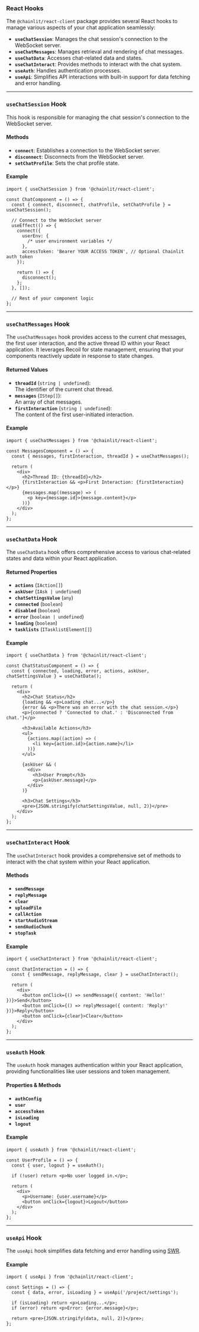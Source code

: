 ### React Hooks

The `@chainlit/react-client` package provides several React hooks to manage various aspects of your chat application seamlessly:

- **`useChatSession`**: Manages the chat session's connection to the WebSocket server.
- **`useChatMessages`**: Manages retrieval and rendering of chat messages.
- **`useChatData`**: Accesses chat-related data and states.
- **`useChatInteract`**: Provides methods to interact with the chat system.
- **`useAuth`**: Handles authentication processes.
- **`useApi`**: Simplifies API interactions with built-in support for data fetching and error handling.

---

### `useChatSession` Hook

This hook is responsible for managing the chat session's connection to the WebSocket server.

#### Methods

- **`connect`**: Establishes a connection to the WebSocket server.
- **`disconnect`**: Disconnects from the WebSocket server.
- **`setChatProfile`**: Sets the chat profile state.

#### Example

```tsx
import { useChatSession } from '@chainlit/react-client';

const ChatComponent = () => {
  const { connect, disconnect, chatProfile, setChatProfile } = useChatSession();

  // Connect to the WebSocket server
  useEffect(() => {
    connect({
      userEnv: {
        /* user environment variables */
      },
      accessToken: 'Bearer YOUR ACCESS TOKEN', // Optional Chainlit auth token
    });

    return () => {
      disconnect();
    };
  }, []);

  // Rest of your component logic
};
```

---

### `useChatMessages` Hook

The `useChatMessages` hook provides access to the current chat messages, the first user interaction, and the active thread ID within your React application. It leverages Recoil for state management, ensuring that your components reactively update in response to state changes.

#### Returned Values

- **`threadId`** (`string | undefined`):  
  The identifier of the current chat thread.
- **`messages`** (`IStep[]`):  
  An array of chat messages.
- **`firstInteraction`** (`string | undefined`):  
  The content of the first user-initiated interaction.

#### Example

```tsx
import { useChatMessages } from '@chainlit/react-client';

const MessagesComponent = () => {
  const { messages, firstInteraction, threadId } = useChatMessages();

  return (
    <div>
      <h2>Thread ID: {threadId}</h2>
      {firstInteraction && <p>First Interaction: {firstInteraction}</p>}
      {messages.map((message) => (
        <p key={message.id}>{message.content}</p>
      ))}
    </div>
  );
};
```

---

### `useChatData` Hook

The `useChatData` hook offers comprehensive access to various chat-related states and data within your React application.

#### Returned Properties

- **`actions`** (`IAction[]`)
- **`askUser`** (`IAsk | undefined`)
- **`chatSettingsValue`** (`any`)
- **`connected`** (`boolean`)
- **`disabled`** (`boolean`)
- **`error`** (`boolean | undefined`)
- **`loading`** (`boolean`)
- **`tasklists`** (`ITasklistElement[]`)

#### Example

```tsx
import { useChatData } from '@chainlit/react-client';

const ChatStatusComponent = () => {
  const { connected, loading, error, actions, askUser, chatSettingsValue } = useChatData();

  return (
    <div>
      <h2>Chat Status</h2>
      {loading && <p>Loading chat...</p>}
      {error && <p>There was an error with the chat session.</p>}
      <p>{connected ? 'Connected to chat.' : 'Disconnected from chat.'}</p>

      <h3>Available Actions</h3>
      <ul>
        {actions.map((action) => (
          <li key={action.id}>{action.name}</li>
        ))}
      </ul>

      {askUser && (
        <div>
          <h3>User Prompt</h3>
          <p>{askUser.message}</p>
        </div>
      )}

      <h3>Chat Settings</h3>
      <pre>{JSON.stringify(chatSettingsValue, null, 2)}</pre>
    </div>
  );
};
```

---

### `useChatInteract` Hook

The `useChatInteract` hook provides a comprehensive set of methods to interact with the chat system within your React application.

#### Methods

- **`sendMessage`**
- **`replyMessage`**
- **`clear`**
- **`uploadFile`**
- **`callAction`**
- **`startAudioStream`**
- **`sendAudioChunk`**
- **`stopTask`**

#### Example

```tsx
import { useChatInteract } from '@chainlit/react-client';

const ChatInteraction = () => {
  const { sendMessage, replyMessage, clear } = useChatInteract();

  return (
    <div>
      <button onClick={() => sendMessage({ content: 'Hello!' })}>Send</button>
      <button onClick={() => replyMessage({ content: 'Reply!' })}>Reply</button>
      <button onClick={clear}>Clear</button>
    </div>
  );
};
```

---

### `useAuth` Hook

The `useAuth` hook manages authentication within your React application, providing functionalities like user sessions and token management.

#### Properties & Methods

- **`authConfig`**
- **`user`**
- **`accessToken`**
- **`isLoading`**
- **`logout`**

#### Example

```tsx
import { useAuth } from '@chainlit/react-client';

const UserProfile = () => {
  const { user, logout } = useAuth();

  if (!user) return <p>No user logged in.</p>;

  return (
    <div>
      <p>Username: {user.username}</p>
      <button onClick={logout}>Logout</button>
    </div>
  );
};
```

---

### `useApi` Hook

The `useApi` hook simplifies data fetching and error handling using [SWR](https://swr.vercel.app/).

#### Example

```tsx
import { useApi } from '@chainlit/react-client';

const Settings = () => {
  const { data, error, isLoading } = useApi('/project/settings');

  if (isLoading) return <p>Loading...</p>;
  if (error) return <p>Error: {error.message}</p>;

  return <pre>{JSON.stringify(data, null, 2)}</pre>;
};
```